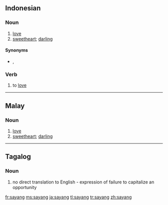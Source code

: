 ==Indonesian==

===Noun===
{{head|id|noun}}

# [[love]]
# [[sweetheart]]; [[darling]]

====Synonyms====
* {{sense|love}} {{l|id|cinta}}, {{l|id|kasih}}

===Verb===
{{head|id|verb}}

# to [[love]]

----

==Malay==

===Noun===
{{head|ms|noun}}

# [[love]]
# [[sweetheart]]; [[darling]]

----

==Tagalog==

===Noun===
{{head|tl|noun}}

# no direct translation to English - expression of failure to capitalize an opportunity

[[fr:sayang]]
[[ms:sayang]]
[[ja:sayang]]
[[tl:sayang]]
[[tr:sayang]]
[[zh:sayang]]